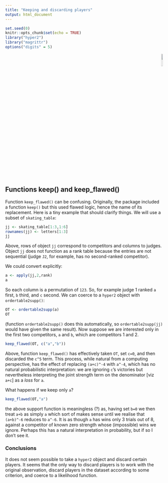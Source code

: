 ```yaml
---
title: "Keeping and discarding players"
output: html_document
---
```


```r
set.seed(0)
knitr::opts_chunk$set(echo = TRUE)
library("hyper2")
library("magrittr")
options("digits" = 5)
```

<p style="text-align: right;">
![](`r system.file("help/figures/hyper2.png", package = "hyper2")`){width=10%}
</p>

## Functions keep() and keep_flawed()


Function `keep_flawed()` can be confusing.  Originally, the package
included a function `keep()` but this used flawed logic, hence the
name of its replacement.  Here is a tiny example that should clarify
things.  We will use a subset of `skating_table`:

```r
jj <- skating_table[1:3,1:6]
rownames(jj) <- letters[1:3]
jj
```


Above, rows of object `jj` correspond to competitors and columns to
judges.  Object `jj` does not function as a rank table because the
entries are not sequential (judge `J2`, for example, has no
second-ranked competitor).

We could convert explicitly:

```r
a <- apply(jj,2,rank)
a
```

So each column is a permutation of `123`.  So, for example judge 1
ranked `a` first, `b` third, and `c` second.  We can coerce to a
`hyper2` object with `ordertable2supp()`:

```r
OT <- ordertable2supp(a)
OT
```

(function `ordertable2supp()` does this automatically, so
`ordertable2supp(jj)` would have given the same result).  Now suppose
we are interested only in the first two competitors, `a` and `b`,
which are competitors 1 and 2.

```r
keep_flawed(OT, c("a","b"))
```

Above, function `keep_flawed()` has effectively taken `OT`, set `c=0`,
and then discarded the `c^5` term.  This process, while natural from a
computing perspective, has the effect of replacing `(a+c)^-4` with
`a^-4`, which has no natural probabilistic interpretation: we are
ignoring `c`'s victories but nevertheless interpreting the joint
strength term on the denominator [viz `a+c`] as a *loss* for `a`.

What happens if we keep only `a`?

```r
keep_flawed(OT,"a")
```

the above support function is meaningless (?) as, having set `b=0` we
then treat `a+b` as simply `a` which sort of makes sense until we
realise that `(a+b)^-6` reduces to `a^-6`.  It is as though `a` has
wins only 3 trials out of 8, against a competitor of known zero
strength whose (impossible) wins we ignore.  Perhaps this has a
natural interpretation in probability, but if so I don't see it.

###  Conclusions{-}

It does not seem possible to take a `hyper2` object and discard
certain players.  It seems that the only way to discard players is to
work with the original observation, discard players in the dataset
according to some criterion, and coerce to a likelihood function.



